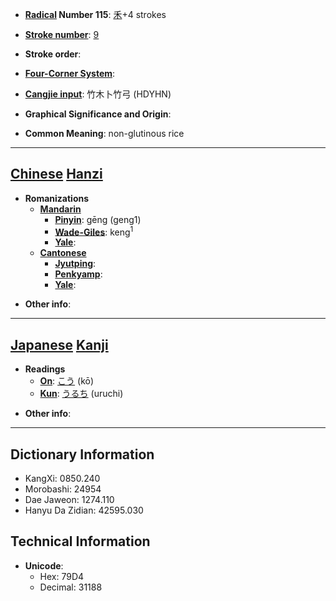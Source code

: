 * '''[[Wiktionary:Chinese radical index| Radical]] Number 115''': [[Wiktionary:Chinese radical index 禾|禾]]+4 strokes

* '''[[Wiktionary:Chinese total strokes index|Stroke number]]''': [[Wiktionary:Chinese total strokes index 9|9]]

* '''Stroke order''': 

* '''[[Wiktionary:Chinese four corner index|Four-Corner System]]''': 

* '''[[Wiktionary:Chinese Cangjie index|Cangjie input]]''': 竹木卜竹弓 (HDYHN)

* '''Graphical Significance and Origin''': 

* '''Common Meaning''': non-glutinous rice

----

== [[Chinese]] [[Hanzi]] ==

* '''Romanizations'''
** '''[[Mandarin]]'''
*** '''[[Pinyin]]''': gēng (geng1)
*** '''[[Wade-Giles]]''': keng<sup>1</sup>
*** '''[[Yale]]''': 
** '''[[Cantonese]]'''
*** '''[[Jyutping]]''':
*** '''[[Penkyamp]]''': 
*** '''[[Yale]]''': 

* '''Other info''': 

----

== [[Japanese]] [[Kanji]] ==

* '''Readings'''
** '''[[On]]''': [[こう]] (kō)
** '''[[Kun]]''': [[うるち]] (uruchi)

* '''Other info''':  

----

== Dictionary Information ==

* KangXi: 0850.240
* Morobashi: 24954
* Dae Jaweon: 1274.110
* Hanyu Da Zidian: 42595.030

== Technical Information ==

* '''Unicode''':
** Hex: 79D4
** Decimal: 31188